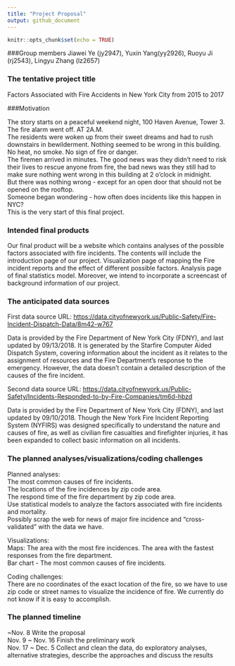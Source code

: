 ```yaml
---
title: "Project Proposal"
output: github_document
---
```


```r
knitr::opts_chunk$set(echo = TRUE)
```

###Group members
Jiawei Ye (jy2947), Yuxin Yang(yy2926), Ruoyu Ji (rj2543), Lingyu Zhang (lz2657)

### The tentative project title

Factors Associated with Fire Accidents in New York City from 2015 to 2017

###Motivation

The story starts on a peaceful weekend night, 100 Haven Avenue, Tower 3.  
The fire alarm went off. AT 2A.M.  
The residents were woken up from their sweet dreams and had to rush downstairs in bewilderment. Nothing seemed to be wrong in this building. No heat, no smoke. No sign of fire or danger.   
The firemen arrived in minutes. The good news was they didn't need to risk their lives to rescue anyone from fire, the bad news was they still had to make sure nothing went wrong in this building at 2 o'clock in midnight.  
But there was nothing wrong - except for an open door that should not be opened on the rooftop.  
Someone began wondering - how often does incidents like this happen in NYC?   
This is the very start of this final project.  

### Intended final products

Our final product will be a website which contains analyses of the possible factors associated with fire incidents. The contents will include the introduction page of our project. Visualization page of mapping the Fire incident reports and the effect of different possible factors. Analysis page of final statistics model. Moreover, we intend to incorporate a screencast of background information of our project.

### The anticipated data sources

First data source URL: <https://data.cityofnewyork.us/Public-Safety/Fire-Incident-Dispatch-Data/8m42-w767> 

Data is provided by the Fire Department of New York City (FDNY), and last updated by 09/13/2018. It is generated by the Starfire Computer Aided Dispatch System, covering information about the incident as it relates to the assignment of resources and the Fire Department’s response to the emergency. However, the data doesn’t contain a detailed description of the causes of the fire incident.

Second data source URL: <https://data.cityofnewyork.us/Public-Safety/Incidents-Responded-to-by-Fire-Companies/tm6d-hbzd>

Data is provided by the Fire Department of New York City (FDNY), and last updated by 09/10/2018. Though the New York Fire Incident Reporting System (NYFIRS) was designed specifically to understand the nature and causes of fire, as well as civilian fire casualties and firefighter injuries, it has been expanded to collect basic information on all incidents.


### The planned analyses/visualizations/coding challenges
Planned analyses:  
The most common causes of fire incidents.  
The locations of the fire incidences by zip code area.  
The respond time of the fire department by zip code area.  
Use statistical models to analyze the factors associated with fire incidents and mortality.  
Possibly scrap the web for news of major fire incidence and “cross-validated” with the data we have.  

Visualizations:  
Maps: The area with the most fire incidences. The area with the fastest responses from the fire department.  
Bar chart - The most common causes of fire incidents.  

Coding challenges:  
There are no coordinates of the exact location of the fire, so we have to use zip code or street names to visualize the incidence of fire. We currently do not know if it is easy to accomplish.  


### The planned timeline

~Nov. 8 Write the proposal  
Nov. 9 ~ Nov. 16 Finish the preliminary work  
Nov. 17 ~ Dec. 5 Collect and clean the data, do exploratory analyses, alternative strategies, describe the approaches and discuss the results  

